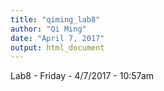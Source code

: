 ```yaml
---
title: "qiming_lab8"
author: "Qi Ming"
date: "April 7, 2017"
output: html_document
---
```


Lab8 - Friday - 4/7/2017 - 10:57am


